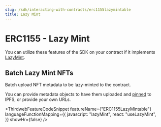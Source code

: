 ```yaml
---
slug: /sdk/interacting-with-contracts/erc1155lazymintable
title: Lazy Mint
---
```



# ERC1155 - Lazy Mint

You can utilize these features of the SDK on your contract if it implements [LazyMint](/contractkit/extension-contracts/lazymint).

<div className="row" style={{ marginBottom: 24 }}>
  <div className="col col--12" style={{ marginTop: 8 }}>
    <QuickstartCard
      name="Learn how to implement LazyMint in your smart contract"
      link={"/contractkit/extension-contracts/lazymint"}
      image="/assets/icons/general.png"
    />
  </div>
</div>

## Batch Lazy Mint NFTs

Batch upload NFT metadata to be lazy-minted to the contract.

You can provide metadata objects to have them uploaded and [pinned](https://blog.thirdweb.com/guides/securing-pinning-your-nft-with-ipfs/)
to IPFS, or provide your own URLs.

<ThirdwebFeatureCodeSnippet
  featureName={"ERC1155LazyMintable"}
  languageFunctionMapping={{
    javascript: "lazyMint",
    react: "useLazyMint",
  }}
  showHr={false}
/>
